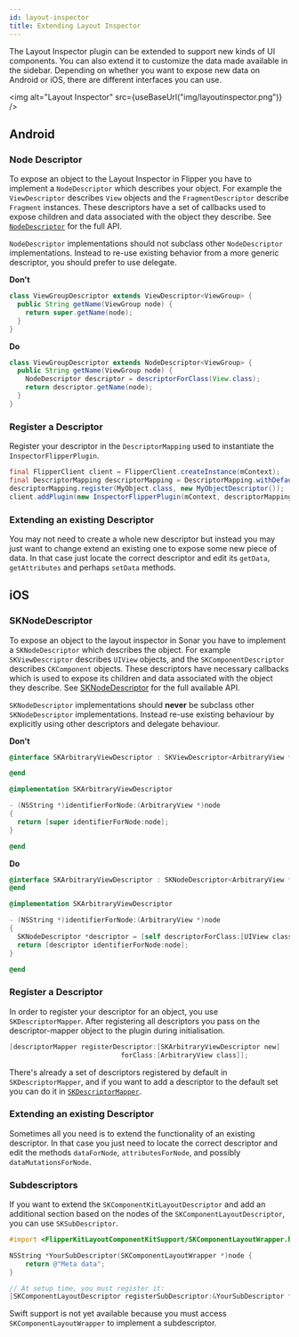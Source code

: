 ```yaml
---
id: layout-inspector
title: Extending Layout Inspector
---
```


The Layout Inspector plugin can be extended to support new kinds of UI components. You can also extend it to customize the data made available in the sidebar.
Depending on whether you want to expose new data on Android or iOS, there are different interfaces you can use.

<img alt="Layout Inspector" src={useBaseUrl("img/layoutinspector.png")} />

## Android

### Node Descriptor
To expose an object to the Layout Inspector in Flipper you have to implement a `NodeDescriptor` which describes your object. For example the `ViewDescriptor` describes `View` objects and the `FragmentDescriptor` describe `Fragment` instances. These descriptors have a set of callbacks used to expose children and data associated with the object they describe. See [`NodeDescriptor`](https://github.com/facebook/flipper/blob/b0d2983bd440dc41ec67089e11acd394e6566b8f/android/src/main/java/com/facebook/flipper/plugins/inspector/NodeDescriptor.java) for the full API.

`NodeDescriptor` implementations should not subclass other `NodeDescriptor` implementations. Instead to re-use existing behavior from a more generic descriptor, you should prefer to use delegate.

**Don't**

```java
class ViewGroupDescriptor extends ViewDescriptor<ViewGroup> {
  public String getName(ViewGroup node) {
    return super.getName(node);
  }
}
```

**Do**

```java
class ViewGroupDescriptor extends NodeDescriptor<ViewGroup> {
  public String getName(ViewGroup node) {
    NodeDescriptor descriptor = descriptorForClass(View.class);
    return descriptor.getName(node);
  }
}
```

### Register a Descriptor

Register your descriptor in the `DescriptorMapping` used to instantiate the `InspectorFlipperPlugin`.

```java
final FlipperClient client = FlipperClient.createInstance(mContext);
final DescriptorMapping descriptorMapping = DescriptorMapping.withDefaults();
descriptorMapping.register(MyObject.class, new MyObjectDescriptor());
client.addPlugin(new InspectorFlipperPlugin(mContext, descriptorMapping));
```

### Extending an existing Descriptor

You may not need to create a whole new descriptor but instead you may just want to change extend an existing one to expose some new piece of data. In that case just locate the correct descriptor and edit its `getData`, `getAttributes` and perhaps `setData` methods.

## iOS

### SKNodeDescriptor

To expose an object to the layout inspector in Sonar you have to implement a `SKNodeDescriptor` which describes the object. For example `SKViewDescriptor` describes `UIView` objects, and the `SKComponentDescriptor` describes `CKComponent` objects. These descriptors have necessary callbacks which is used to expose its children and data associated with the object they describe. See [SKNodeDescriptor](https://github.com/facebook/flipper/blob/b0d2983bd440dc41ec67089e11acd394e6566b8f/iOS/Plugins/FlipperKitLayoutPlugin/FlipperKitLayoutPlugin/SKNodeDescriptor.h) for the full available API.

`SKNodeDescriptor` implementations should **never** be subclass other `SKNodeDescriptor` implementations. Instead re-use existing behaviour by explicitly using other descriptors and delegate behaviour.

**Don't**

```objectivec
@interface SKArbitraryViewDescriptor : SKViewDescriptor<ArbitraryView *>

@end

@implementation SKArbitraryViewDescriptor

- (NSString *)identifierForNode:(ArbitraryView *)node
{
  return [super identifierForNode:node];
}

@end
```


**Do**

```objectivec
@interface SKArbitraryViewDescriptor : SKNodeDescriptor<ArbitraryView *>
@end

@implementation SKArbitraryViewDescriptor

- (NSString *)identifierForNode:(ArbitraryView *)node
{
  SKNodeDescriptor *descriptor = [self descriptorForClass:[UIView class]];
  return [descriptor identifierForNode:node];
}

@end
```

### Register a Descriptor

In order to register your descriptor for an object, you use `SKDescriptorMapper`. After registering all descriptors you pass on the descriptor-mapper object to the plugin during initialisation.

```objectivec
[descriptorMapper registerDescriptor:[SKArbitraryViewDescriptor new]
                            forClass:[ArbitraryView class]];

```

There's already a set of descriptors registered by default in
`SKDescriptorMapper`, and if you want to add a descriptor to the default set
you can do it in [`SKDescriptorMapper`](https://github.com/facebook/flipper/blob/b0d2983bd440dc41ec67089e11acd394e6566b8f/iOS/Plugins/FlipperKitLayoutPlugin/FlipperKitLayoutPlugin/SKDescriptorMapper.mm).

### Extending an existing Descriptor

Sometimes all you need is to extend the functionality of an existing descriptor. In that case you just need to locate the correct descriptor and edit the methods `dataForNode`, `attributesForNode`, and possibly `dataMutationsForNode`.


### Subdescriptors

If you want to extend the `SKComponentKitLayoutDescriptor` and add an additional section based on the nodes of the `SKComponentLayoutDescriptor`, you can use `SKSubDescriptor`.

```objectivec
#import <FlipperKitLayoutComponentKitSupport/SKComponentLayoutWrapper.h>

NSString *YourSubDescriptor(SKComponentLayoutWrapper *)node {
	return @"Meta data";
}

// At setup time, you must register it:
[SKComponentLayoutDescriptor registerSubDescriptor:&YourSubDescriptor forName:@"Section Name"];
```

Swift support is not yet available because you must access `SKComponentLayoutWrapper` to implement a subdescriptor.
